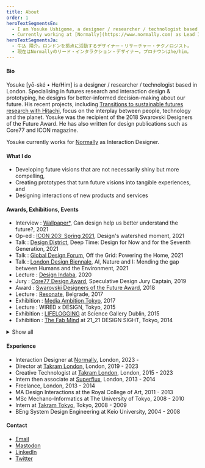 ```yaml
---
title: About
order: 1
heroTextSegmentsEn:
  - I am Yosuke Ushigome, a designer / researcher / technologist based in London.
  - Currently working at [Normally](https://www.normally.com) as Lead Interaction Designer. My first name is pronounced [yōs-ké](https://www.youtube.com/watch?v=oVlu4cWnV54), and my pronouns are he/him.
heroTextSegmentsJa:
  - 牛込 陽介。ロンドンを拠点に活動するデザイナー・リサーチャー・テクノロジスト。
  - 現在はNormallyのリード・インタラクション・デザイナー。プロナウンはhe/him。
---
```


#### Bio

Yosuke [yō-ské • He/Him] is a designer / researcher / technologist based in London. Specialising in futures research and interaction design & prototyping, he designs for better-informed decision-making about our future. His recent projects, including [Transitions to sustainable futures research with Hitachi](http://yosukeushigo.me/projects/transitions-to-sustainable-futures/), focus on the interplay between people, technology and the planet. Yosuke was the recipient of the 2018 Swarovski Designers of the Future Award. He has also written for design publications such as Core77 and ICON magazine.

Yosuke currently works for [Normally](https://normally.com/) as Interaction Designer.

#### What I do

- Developing future visions that are not necessarily shiny but more compelling,
- Creating prototypes that turn future visions into tangible experiences, and
- Designing interactions of new products and services

#### Awards, Exhibitions, Events

- Interview : [Wallpaper\*](https://www.wallpaper.com/design/yosuke-ushigome-takram-profile), Can design help us better understand the future?, 2021
- Op-ed : [ICON 203: Spring 2021](https://www.iconeye.com/digital-magazine/icon-203-spring-2021), Design's watershed moment, 2021
- Talk : [Design District](https://designdistrict.co.uk/events/talk-bureau-deep-time/), Deep Time: Design for Now and for the Seventh Generation, 2021
- Talk : [Global Design Forum](https://www.globaldesignforum.com/event/grid-powering-home-presented-ovo-energy), Off the Grid: Powering the Home, 2021
- Talk : [London Design Biennale](https://www.londondesignbiennale.com/biennale-sessions), AI, Nature and I: Mending the gap between Humans and the Environment, 2021
- Lecture : [Design Indaba](https://www.designindaba.com/), 2020
- Jury : [Core77 Design Award](https://designawards.core77.com/2019/speculative-design), Speculative Design Jury Captain, 2019
- Award : [Swarovski Designers of the Future Award](https://www.swarovskigroup.com/S/news/Designers-of-the-Future.en.html), 2018
- Lecture : [Resonate](https://resonate.io), Belgrade, 2017
- Exhibition : [Media Ambition Tokyo](http://mediaambitiontokyo.jp/), 2017
- Lecture : WIRED x DESIGN, Tokyo, 2015
- Exhibition : [LIFELOGGING](https://dublin.sciencegallery.com/lifelogging/) at Science Gallery Dublin, 2015
- Exhibition : [The Fab Mind](http://www.2121designsight.jp/en/program/fab_mind/) at 21_21 DESIGN SIGHT, Tokyo, 2014

<details>
<summary>Show all</summary>

- Lecture : [Hochschule für Gestaltung Schwäbisch Gmünd](https://www.hfg-gmuend.de/), 2022
- Lecture : [Speculative Futures Stuttgart](https://www.meetup.com/en-AU/speculative-futures-stuttgart/), 2022
- Lecture : [TBD Conference](https://www.thetbdconference.com/), 2022
- Lecture : [FHNW Academy of Art and Design](https://www.fhnw.ch/en/about-fhnw/schools/academy-of-art-and-design), 2021
- Talk : [Fridays For Future Japan](https://fridaysforfuture.jp/), 2021
- Interview : [Wallpaper\*](https://www.wallpaper.com/design/yosuke-ushigome-takram-profile), Can design help us better understand the future?, 2021
- Op-ed : [ICON 203: Spring 2021](https://www.iconeye.com/digital-magazine/icon-203-spring-2021), Design's watershed moment, 2021
- Talk : [Design District](https://designdistrict.co.uk/events/talk-bureau-deep-time/), Deep Time: Design for Now and for the Seventh Generation, 2021
- Talk : [Global Design Forum](https://www.globaldesignforum.com/event/grid-powering-home-presented-ovo-energy), Off the Grid: Powering the Home, 2021
- Talk : [London Design Biennale](https://www.londondesignbiennale.com/biennale-sessions), AI, Nature and I: Mending the gap between Humans and the Environment, 2021
- Lecture : [N High School](https://nnn.ed.jp/), 2021
- Lecture : [Kontrapunkt Webinar](https://www.kontrapunkt.com/news/webinarstrategic-foresight), Strategic Foresight: Crafting future scenarios for better strategic navigation, 2021
- Lecture : [London College of Communication](https://www.arts.ac.uk/colleges/london-college-of-communication), 2021
- Lecture : [DLX Design Academy](https://en.dlxdesignacademy.com/), 2021
- Lecture : [Design Indaba](https://www.designindaba.com/), 2020
- Jury : [Core77 Design Award](https://designawards.core77.com/2019/speculative-design), Speculative Design Jury Captain, 2019
- Award : [Swarovski Designers of the Future Award](https://www.swarovskigroup.com/S/news/Designers-of-the-Future.en.html), 2018
- TV : Hodokyoku, Japan, 2017
- Lecture : [Resonate](https://resonate.io), Belgrade, 2017
- Lecture : [Data Fest](https://www.datafest.global/), Edinburgh, 2017
- Exhibition : [Media Ambition Tokyo](http://mediaambitiontokyo.jp/), 2017
- Lecture : London College of Communication, 2016
- Exhibition : [New Style New Artist](http://www.ntticc.or.jp/en/exhibitions/2016/talk-new-styles-new-artists-oct-28-2016/) at ICC, Tokyo, 2016
- Workshop : Live with AI at [NEXT Conference](https://nextconf.eu/), Hamburg, 2016
- Exhibition : [Scenes Unseen](http://scenesunseen.takram.com/) at London Design Festival, 2016
- Workshop : V&A Friday Late, London, 2016
- Exhibition : [Unread Messages](http://unreadmessages.com/) at Aram Gallery, London, 2016
- Workshop : Takram Academy at Space Art Technology, London, 2016
- Talk : IAMAS graduation show, Gifu, 2016
- Writing : [Speculative Everything Japanese Edition](http://amzn.asia/dKgTQyb), 2016
- Exhibition : [8h Ahead](https://www.takram.com/projects/8h-ahead/) at London Design Festival, 2015
- Workshop : Speculative Ohgiri for WIRED, Tokyo, 2015
- Lecture : WIRED x DESIGN, Tokyo, 2015
- Exhibition : LIFELOGGING at Science Gallery Dublin, 2015
- Exhibition : [The Fab Mind](http://www.2121designsight.jp/en/program/fab_mind/) at 21_21 DESIGN SIGHT, Tokyo, 2014
- Talk : The Design Batons at Japan Institute of Design Promotion, Tokyo, 2014
- Onlin Curation\_ : [Design and Violence](https://www.moma.org/interactives/exhibitions/2013/designandviolence/commoditized-warfare-yosuke-ushigome/) by MoMA, 2014
- Exhibition : [Wearable Futures](http://www.wearablefutures.co/), London, 2013
- Exhibition : Bunny Smash at [Museum of Contemporary Art Tokyo](http://www.mot-art-museum.jp/eng/2013/usagi_smash/), 2013

</details>

#### Experience

- Interaction Designer at [Normally](https://normally.com/), London, 2023 -
- Director at [Takram London](https://www.takram.com), London, 2019 - 2023
- Creative Technologist at [Takram London](https://www.takram.com), London, 2015 - 2023
- Intern then associate at [Superflux](http://superflux.in/), London, 2013 - 2014
- Freelance, London, 2013 - 2014
- MA Design Interactions at the Royal College of Art, 2011 - 2013
- MSc Mechano-Informatics at The University of Tokyo, 2008 - 2010
- Intern at [Takram Tokyo](https://www.takram.com), Tokyo, 2008 - 2009
- BEng System Design Engineering at Keio University, 2004 - 2008

#### Contact

- [Email](mailto:yu@yosukeushigo.me)
- [Mastodon](https://assemblag.es/@yosukeushigome)
- [LinkedIn](https://www.linkedin.com/in/yosukeushigome/)
- [Twitter](https://twitter.com/ushi_)

